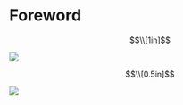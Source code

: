 # Foreword {.unnumbered}

<!--
... add a bit of whitespace ... also make sure to keep empty lines to let the code breathe!
-->

$$\\[1in]$$

:::{layout-nrow=3}

![](figures/foreword-alcides.png)

$$\\[0.5in]$$

![](figures/foreword-peter.png)

:::